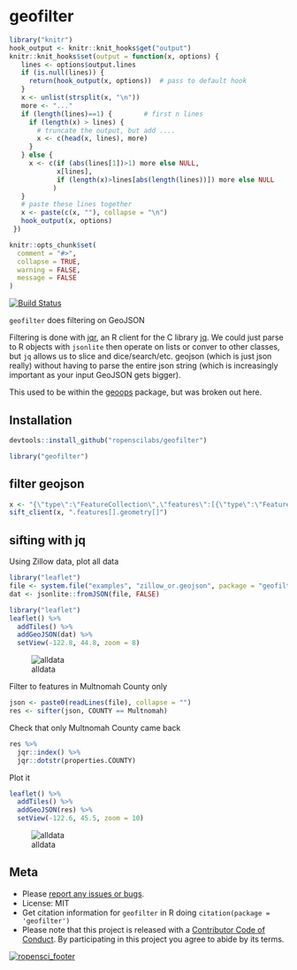 geofilter
=========

```r
library("knitr")
hook_output <- knitr::knit_hooks$get("output")
knitr::knit_hooks$set(output = function(x, options) {
   lines <- options$output.lines
   if (is.null(lines)) {
     return(hook_output(x, options))  # pass to default hook
   }
   x <- unlist(strsplit(x, "\n"))
   more <- "..."
   if (length(lines)==1) {        # first n lines
     if (length(x) > lines) {
       # truncate the output, but add ....
       x <- c(head(x, lines), more)
     }
   } else {
     x <- c(if (abs(lines[1])>1) more else NULL,
            x[lines],
            if (length(x)>lines[abs(length(lines))]) more else NULL
           )
   }
   # paste these lines together
   x <- paste(c(x, ""), collapse = "\n")
   hook_output(x, options)
 })

knitr::opts_chunk$set(
  comment = "#>",
  collapse = TRUE,
  warning = FALSE,
  message = FALSE
)
```

[![Build Status](https://travis-ci.org/ropenscilabs/geofilter.svg?branch=master)](https://travis-ci.org/ropenscilabs/geofilter)

`geofilter` does filtering on GeoJSON

Filtering is done with [jqr][jqr], an R client for the C library [jq][jq]. We
could just parse to R objects with `jsonlite` then operate on lists or conver
to other classes, but `jq` allows us to slice and dice/search/etc. geojson
(which is just json really) without having to parse the entire json string
(which is increasingly important as your input GeoJSON gets bigger).

This used to be within the [geoops][geoops] package, but was broken out here.

## Installation

```r
devtools::install_github("ropenscilabs/geofilter")
```

```r
library("geofilter")
```

## filter geojson

```r
x <- "{\"type\":\"FeatureCollection\",\"features\":[{\"type\":\"Feature\",\"geometry\":{\"type\":\"Point\",\"coordinates\":[-99.74,32.45]},\"properties\":{}}]}"
sift_client(x, ".features[].geometry[]")
```

## sifting with jq

Using Zillow data, plot all data

```r
library("leaflet")
file <- system.file("examples", "zillow_or.geojson", package = "geofilter")
dat <- jsonlite::fromJSON(file, FALSE)
```

```r
library("leaflet")
leaflet() %>%
  addTiles() %>%
  addGeoJSON(dat) %>%
  setView(-122.8, 44.8, zoom = 8)
```

![alldata](inst/img/one.png)

Filter to features in Multnomah County only

```r
json <- paste0(readLines(file), collapse = "")
res <- sifter(json, COUNTY == Multnomah)
```

Check that only Multnomah County came back

```r
res %>%
  jqr::index() %>%
  jqr::dotstr(properties.COUNTY)
```

Plot it

```r
leaflet() %>%
  addTiles() %>%
  addGeoJSON(res) %>%
  setView(-122.6, 45.5, zoom = 10)
```

![alldata](inst/img/two.png)

## Meta

* Please [report any issues or bugs](https://github.com/ropenscilabs/geofilter/issues).
* License: MIT
* Get citation information for `geofilter` in R doing `citation(package = 'geofilter')`
* Please note that this project is released with a [Contributor Code of Conduct](CONDUCT.md). By participating in this project you agree to abide by its terms.

[![ropensci_footer](https://ropensci.org/public_images/github_footer.png)](https://ropensci.org)

[geojsonspec]: http://geojson.org/geojson-spec.html
[jqr]: https://github.com/ropensci/jqr
[jq]: https://github.com/stedolan/jq
[geoops]: https://github.com/ropenscilabs/geoops

